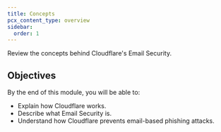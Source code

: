 ```yaml
---
title: Concepts
pcx_content_type: overview
sidebar:
  order: 1
---
```


Review the concepts behind Cloudflare's Email Security.

## Objectives

By the end of this module, you will be able to:

* Explain how Cloudflare works.
* Describe what Email Security is. 
* Understand how Cloudflare prevents email-based phishing attacks.